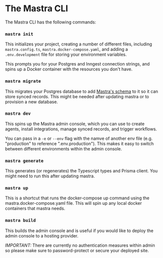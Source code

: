 # The Mastra CLI

The Mastra CLI has the following commands:

### `mastra init`

This initializes your project, creating a number of different files, including `mastra.config.ts`, `mastra.docker-compose.yaml`, and adding a `.env.development` file for storing your environment variables.

This prompts you for your Postgres and Inngest connection strings, and spins up a Docker container with the resources you don't have.

### `mastra migrate`

This migrates your Postgres database to add [Mastra's schema](./data-layer.mdx) to it so it can store synced records. This might be needed after updating mastra or to provision a new database.

### `mastra dev`

This spins up the Mastra admin console, which you can use to create agents, install integrations, manage synced records, and trigger workflows.

You can pass in a `-e` or `--env` flag with the namve of another env file (e.g. "production" to reference ".env.production"). This makes it easy to switch between different environments within the admin console.

### `mastra generate`

This generates (or regenerates) the Typescript types and Prisma client. You might need to run this after updating mastra.

### `mastra up`

This is a shortcut that runs the docker-compose up command using the mastra.docker-compose.yaml file. This will spin up any local docker containers that mastra needs.

### `mastra build`

This builds the admin console and is useful if you would like to deploy the admin console to a hosting provider.

_IMPORTANT:_ There are currently no authentication measures within admin so please make sure to password-protect or secure your deployed site.
